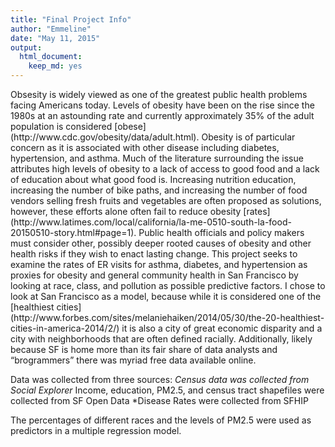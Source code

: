 ```yaml
---
title: "Final Project Info"
author: "Emmeline"
date: "May 11, 2015"
output:
  html_document:
    keep_md: yes
---
```


Obsesity is widely viewed as one of the greatest public health problems facing Americans today. Levels of obesity have been on the rise since the 1980s at an astounding rate and currently approximately 35% of the adult population is considered [obese] (http://www.cdc.gov/obesity/data/adult.html). Obesity is of particular concern as it is associated with other disease including diabetes, hypertension, and asthma.
  Much of the literature surrounding the issue attributes high levels of obesity to a lack of access to good food and a lack of education about what good food is. Increasing nutrition education, increasing the number of bike paths, and increasing the number of food vendors selling fresh fruits and vegetables are often proposed as solutions, however, these efforts alone often fail to reduce obesity [rates] (http://www.latimes.com/local/california/la-me-0510-south-la-food-20150510-story.html#page=1). Public health officials and policy makers must consider other, possibly deeper rooted causes of obesity and other health risks if they wish to enact lasting change.
  This project seeks to examine the rates of ER visits for asthma, diabetes, and hypertension as proxies for obesity and general community health in San Francisco
by looking at race, class, and pollution as possible predictive factors. I chose to look at San Francisco as a model, because while it is considered one of the [healthiest cities] (http://www.forbes.com/sites/melaniehaiken/2014/05/30/the-20-healthiest-cities-in-america-2014/2/) it is also a city of great economic disparity and a city with neighborhoods that are often defined racially. Additionally, likely because SF is home more than its fair share of data analysts and "brogrammers" there was myriad free data available online.

  Data was collected from three sources:
  *Census data was collected from Social Explorer
  *Income, education, PM2.5, and census tract shapefiles were collected from SF Open Data
  *Disease Rates were collected from SFHIP
  
  The percentages of different races and the levels of PM2.5 were used as predictors in a multiple regression model.